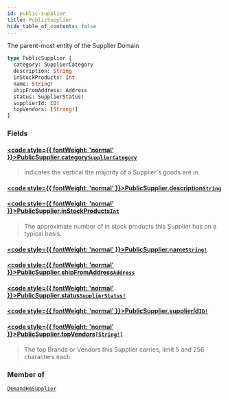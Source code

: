 ```yaml
---
id: public-supplier
title: PublicSupplier
hide_table_of_contents: false
---
```








The parent-most entity of the Supplier Domain

```graphql
type PublicSupplier {
  category: SupplierCategory
  description: String
  inStockProducts: Int
  name: String!
  shipFromAddress: Address
  status: SupplierStatus!
  supplierId: ID!
  topVendors: [String!]
}
```


### Fields

#### [<code style={{ fontWeight: 'normal' }}>PublicSupplier.<b>category</b></code>](#)<Bullet />[`SupplierCategory`](/demand/api/graphql-admin/reference/enums/supplier-category) <Badge class="secondary" text="enum"/>
> Indicates the vertical the majority of a Supplier's goods are in.
> 

#### [<code style={{ fontWeight: 'normal' }}>PublicSupplier.<b>description</b></code>](#)<Bullet />[`String`](/demand/api/graphql-admin/reference/scalars/string) <Badge class="secondary" text="scalar"/>
> 
> 

#### [<code style={{ fontWeight: 'normal' }}>PublicSupplier.<b>inStockProducts</b></code>](#)<Bullet />[`Int`](/demand/api/graphql-admin/reference/scalars/int) <Badge class="secondary" text="scalar"/>
> The approximate number of in stock products this Supplier has on a typical basis.
> 

#### [<code style={{ fontWeight: 'normal' }}>PublicSupplier.<b>name</b></code>](#)<Bullet />[`String!`](/demand/api/graphql-admin/reference/scalars/string) <Badge class="secondary" text="non-null"/> <Badge class="secondary" text="scalar"/>
> 
> 

#### [<code style={{ fontWeight: 'normal' }}>PublicSupplier.<b>shipFromAddress</b></code>](#)<Bullet />[`Address`](/demand/api/graphql-admin/reference/objects/address) <Badge class="secondary" text="object"/>
> 
> 

#### [<code style={{ fontWeight: 'normal' }}>PublicSupplier.<b>status</b></code>](#)<Bullet />[`SupplierStatus!`](/demand/api/graphql-admin/reference/enums/supplier-status) <Badge class="secondary" text="non-null"/> <Badge class="secondary" text="enum"/>
> 
> 

#### [<code style={{ fontWeight: 'normal' }}>PublicSupplier.<b>supplierId</b></code>](#)<Bullet />[`ID!`](/demand/api/graphql-admin/reference/scalars/id) <Badge class="secondary" text="non-null"/> <Badge class="secondary" text="scalar"/>
> 
> 

#### [<code style={{ fontWeight: 'normal' }}>PublicSupplier.<b>topVendors</b></code>](#)<Bullet />[`[String!]`](/demand/api/graphql-admin/reference/scalars/string) <Badge class="secondary" text="list"/> <Badge class="secondary" text="scalar"/>
> The top Brands or Vendors this Supplier carries, limit 5 and 256 characters each.
> 



### Member of

[`DemandHqSupplier`](/demand/api/graphql-admin/reference/objects/demand-hq-supplier)  <Badge class="secondary" text="object"/>



